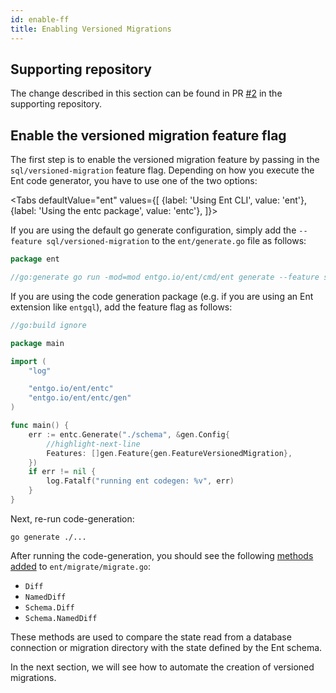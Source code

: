 ```yaml
---
id: enable-ff
title: Enabling Versioned Migrations
---
```



## Supporting repository

The change described in this section can be found in PR [#2](https://github.com/rotemtam/ent-versioned-migrations-demo/pull/2/files)
in the supporting repository.

## Enable the versioned migration feature flag

The first step is to enable the versioned migration feature by passing in the `sql/versioned-migration` feature flag.
Depending on how you execute the Ent code generator, you have to use one of the two options:

<Tabs
defaultValue="ent"
values={[
{label: 'Using Ent CLI', value: 'ent'},
{label: 'Using the entc package', value: 'entc'},
]}>
<TabItem value="ent">

If you are using the default go generate configuration, simply add the `--feature sql/versioned-migration` to
the `ent/generate.go` file as follows:

```go
package ent

//go:generate go run -mod=mod entgo.io/ent/cmd/ent generate --feature sql/versioned-migration ./schema
```

</TabItem>
<TabItem value="entc">

If you are using the code generation package (e.g. if you are using an Ent extension like `entgql`),
add the feature flag as follows:

```go
//go:build ignore

package main

import (
	"log"

	"entgo.io/ent/entc"
	"entgo.io/ent/entc/gen"
)

func main() {
	err := entc.Generate("./schema", &gen.Config{
		//highlight-next-line
		Features: []gen.Feature{gen.FeatureVersionedMigration},
	})
	if err != nil {
		log.Fatalf("running ent codegen: %v", err)
	}
}
```

</TabItem>
</Tabs>

Next, re-run code-generation:

```shell
go generate ./...
```

After running the code-generation, you should see the following
[methods added](https://github.com/rotemtam/ent-versioned-migrations-demo/commit/e724fa32330d920fd405b9785fcfece2a46ea56c#diff-370235e5107bbdd35861063f3beff1507723ebdda6e29a39cdde1f1a944594d8)
to `ent/migrate/migrate.go`:
* `Diff`
* `NamedDiff`
* `Schema.Diff`
* `Schema.NamedDiff`

These methods are used to compare the state read from a database connection or migration directory with the state defined
by the Ent schema.

In the next section, we will see how to automate the creation of versioned migrations.